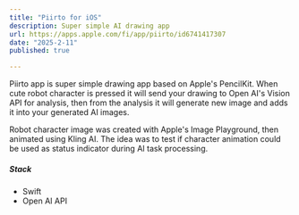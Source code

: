 ```yaml
---
title: "Piirto for iOS"
description: Super simple AI drawing app
url: https://apps.apple.com/fi/app/piirto/id6741417307
date: "2025-2-11"
published: true

---
```


Piirto app is super simple drawing app based on Apple's PencilKit. When cute robot character is pressed it will send your drawing to Open AI's Vision API for analysis, then from the analysis it will generate new image and adds it into your generated AI images.

Robot character image was created with Apple's Image Playground, then animated using Kling AI. The idea was to test if character animation could be used as status indicator during AI task processing.

##### Stack

- Swift
- Open AI API
